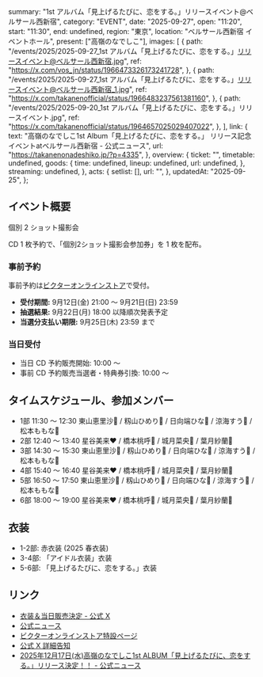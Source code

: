   summary: "1st アルバム「見上げるたびに、恋をする。」リリースイベント@ベルサール西新宿",
  category: "EVENT",
  date: "2025-09-27",
  open: "11:20",
  start: "11:30",
  end: undefined,
  region: "東京",
  location: "ベルサール西新宿 イベントホール",
  present: ["高嶺のなでしこ"],
  images: [
    {
      path: "/events/2025/2025-09-27_1st アルバム「見上げるたびに、恋をする。」リリースイベント@ベルサール西新宿.jpg",
      ref: "https://x.com/vos_jn/status/1966473326173241728",
    },
    {
      path: "/events/2025/2025-09-27_1st アルバム「見上げるたびに、恋をする。」リリースイベント@ベルサール西新宿_1.jpg",
      ref: "https://x.com/takanenofficial/status/1966483237561381160",
    },
    {
      path: "/events/2025/2025-09-20_1st アルバム「見上げるたびに、恋をする。」リリースイベント.jpg",
      ref: "https://x.com/takanenofficial/status/1964657025029407022",
    },
  ],
  link: {
    text: "高嶺のなでしこ1st Album「見上げるたびに、恋をする。」 リリース記念イベントatベルサール西新宿 - 公式ニュース",
    url: "https://takanenonadeshiko.jp/?p=4335",
  },
  overview: {
    ticket: "",
    timetable: undefined,
    goods: {
      time: undefined,
      lineup: undefined,
      url: undefined,
    },
    streaming: undefined,
  },
  acts: {
    setlist: [],
    url: "",
  },
  updatedAt: "2025-09-25",
};

## イベント概要

個別 2 ショット撮影会

CD 1 枚予約で、「個別2ショット撮影会参加券」を 1 枚を配布。

### 事前予約

事前予約は[ビクターオンラインストア](https://victor-store.jp/special/takaneko20250927)で受付。

- **受付期間:** 9月12日(金) 21:00 〜 9月21日(日) 23:59
- **抽選結果:** 9月22日(月) 18:00 以降順次発表予定
- **当選分支払い期限:** 9月25日(木) 23:59 まで

### 当日受付

- 当日 CD 予約販売開始: 10:00 〜
- 事前 CD 予約販売当選者・特典券引換: 10:00 〜

## タイムスケジュール、参加メンバー

- 1部 11:30 〜 12:30 東山恵里沙🧡 / 籾山ひめり💙 / 日向端ひな💜 / 涼海すう🩵 / 松本ももな🎀
- 2部 12:40 〜 13:40 星谷美来❤ / 橋本桃呼🩷 / 城月菜央💛 / 葉月紗蘭🤍
- 3部 14:30 〜 15:30 東山恵里沙🧡 / 籾山ひめり💙 / 日向端ひな💜 / 涼海すう🩵 / 松本ももな🎀
- 4部 15:40 〜 16:40 星谷美来❤ / 橋本桃呼🩷 / 城月菜央💛 / 葉月紗蘭🤍
- 5部 16:50 〜 17:50 東山恵里沙🧡 / 籾山ひめり💙 / 日向端ひな💜 / 涼海すう🩵 / 松本ももな🎀
- 6部 18:00 〜 19:00 星谷美来❤ / 橋本桃呼🩷 / 城月菜央💛 / 葉月紗蘭🤍

## 衣装

- 1-2部: 赤衣装 (2025 春衣装)
- 3-4部: 「アイドル衣装」衣装
- 5-6部: 「見上げるたびに、恋をする。」衣装

## リンク

- [衣装＆当日販売決定 - 公式 X](https://x.com/takanenofficial/status/1971176693357502479)
- [公式ニュース](https://takanenonadeshiko.jp/?p=4335)
- [ビクターオンラインストア特設ページ](https://victor-store.jp/special/takaneko20250927)
- [公式 X 詳細告知](https://x.com/takanenofficial/status/1966483237561381160)
- [2025年12月17日(水)高嶺のなでしこ1st ALBUM「見上げるたびに、恋をする。」リリース決定！！ - 公式ニュース](https://takanenonadeshiko.jp/?p=4248)
